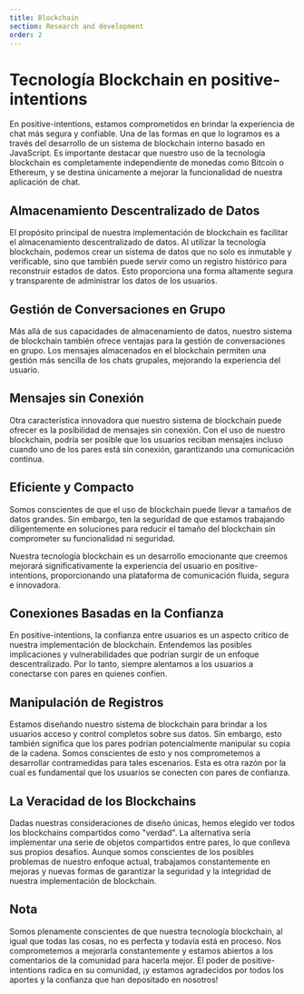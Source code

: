 ```yaml
---
title: Blockchain
section: Research and development
order: 2
---
```



# Tecnología Blockchain en positive-intentions
<NLevelAnalytics />

En positive-intentions, estamos comprometidos en brindar la experiencia de chat más segura y confiable. Una de las formas en que lo logramos es a través del desarrollo de un sistema de blockchain interno basado en JavaScript. Es importante destacar que nuestro uso de la tecnología blockchain es completamente independiente de monedas como Bitcoin o Ethereum, y se destina únicamente a mejorar la funcionalidad de nuestra aplicación de chat.

## Almacenamiento Descentralizado de Datos

El propósito principal de nuestra implementación de blockchain es facilitar el almacenamiento descentralizado de datos. Al utilizar la tecnología blockchain, podemos crear un sistema de datos que no solo es inmutable y verificable, sino que también puede servir como un registro histórico para reconstruir estados de datos. Esto proporciona una forma altamente segura y transparente de administrar los datos de los usuarios.

## Gestión de Conversaciones en Grupo

Más allá de sus capacidades de almacenamiento de datos, nuestro sistema de blockchain también ofrece ventajas para la gestión de conversaciones en grupo. Los mensajes almacenados en el blockchain permiten una gestión más sencilla de los chats grupales, mejorando la experiencia del usuario.

## Mensajes sin Conexión

Otra característica innovadora que nuestro sistema de blockchain puede ofrecer es la posibilidad de mensajes sin conexión. Con el uso de nuestro blockchain, podría ser posible que los usuarios reciban mensajes incluso cuando uno de los pares está sin conexión, garantizando una comunicación continua.

## Eficiente y Compacto

Somos conscientes de que el uso de blockchain puede llevar a tamaños de datos grandes. Sin embargo, ten la seguridad de que estamos trabajando diligentemente en soluciones para reducir el tamaño del blockchain sin comprometer su funcionalidad ni seguridad.

Nuestra tecnología blockchain es un desarrollo emocionante que creemos mejorará significativamente la experiencia del usuario en positive-intentions, proporcionando una plataforma de comunicación fluida, segura e innovadora.

## Conexiones Basadas en la Confianza

En positive-intentions, la confianza entre usuarios es un aspecto crítico de nuestra implementación de blockchain. Entendemos las posibles implicaciones y vulnerabilidades que podrían surgir de un enfoque descentralizado. Por lo tanto, siempre alentamos a los usuarios a conectarse con pares en quienes confíen.

## Manipulación de Registros

Estamos diseñando nuestro sistema de blockchain para brindar a los usuarios acceso y control completos sobre sus datos. Sin embargo, esto también significa que los pares podrían potencialmente manipular su copia de la cadena. Somos conscientes de esto y nos comprometemos a desarrollar contramedidas para tales escenarios. Esta es otra razón por la cual es fundamental que los usuarios se conecten con pares de confianza.

## La Veracidad de los Blockchains

Dadas nuestras consideraciones de diseño únicas, hemos elegido ver todos los blockchains compartidos como "verdad". La alternativa sería implementar una serie de objetos compartidos entre pares, lo que conlleva sus propios desafíos. Aunque somos conscientes de los posibles problemas de nuestro enfoque actual, trabajamos constantemente en mejoras y nuevas formas de garantizar la seguridad y la integridad de nuestra implementación de blockchain.

## Nota

Somos plenamente conscientes de que nuestra tecnología blockchain, al igual que todas las cosas, no es perfecta y todavía está en proceso. Nos comprometemos a mejorarla constantemente y estamos abiertos a los comentarios de la comunidad para hacerla mejor. El poder de positive-intentions radica en su comunidad, ¡y estamos agradecidos por todos los aportes y la confianza que han depositado en nosotros!

